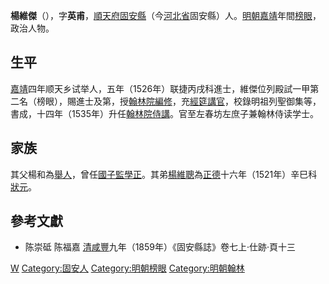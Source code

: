 {{Otheruses|other=名为杨英甫的其他人物|杨英甫}}

'''楊維傑'''（{{bd|1489年||？||catIdx=Y楊}}），字'''英甫'''，[[順天府|順天府]][[固安縣|固安縣]]（今[[河北省|河北省]]固安縣）人。[[明朝|明朝]][[嘉靖|嘉靖]]年間[[榜眼|榜眼]]，政治人物。

== 生平 ==
[[嘉靖|嘉靖]]四年顺天乡试举人，五年（1526年）联捷丙戌科進士，維傑位列殿試一甲第二名（榜眼），賜進士及第，授[[翰林院編修|翰林院編修]]，充[[經筵講官|經筵講官]]，校錄明祖列聖御集等，書成，十四年（1535年）升任[[翰林院侍講|翰林院侍講]]。官至左春坊左庶子兼翰林侍读学士。 

== 家族 ==
其父楊和為[[舉人|舉人]]，曾任[[國子監|國子監]][[學正|學正]]。其弟[[楊維聰|楊維聰]]為[[正德_(明朝)|正德]]十六年（1521年）辛巳科[[狀元|狀元]]。

==參考文獻==
*陈崇砥 陈福嘉 [[清|清]][[咸豐_(年號)|咸豐]]九年（1859年）《固安縣誌》卷七上·仕跡·頁十三
{{reflist}}

{{嘉靖五年丙戌科殿試金榜}}

{{DEFAULTSORT:Yang楊}}
[[Category:楊姓|W]]
[[Category:固安人|Category:固安人]]
[[Category:明朝榜眼|Category:明朝榜眼]]
[[Category:明朝翰林|Category:明朝翰林]]


{{明朝人物小作品}}